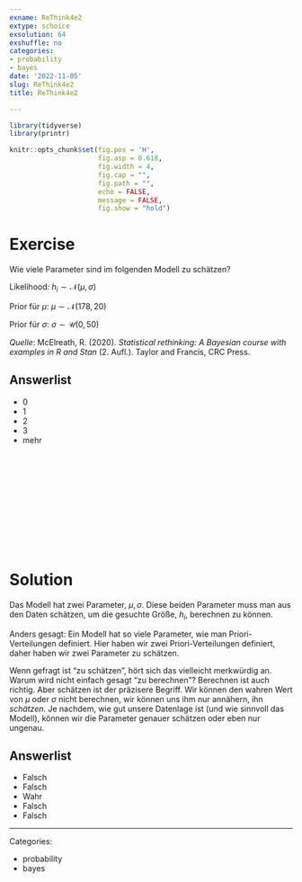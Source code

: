 ```yaml
---
exname: ReThink4e2
extype: schoice
exsolution: 64
exshuffle: no
categories:
- probability
- bayes
date: '2022-11-05'
slug: ReThink4e2
title: ReThink4e2

---
```





```r
library(tidyverse)
library(printr)
```


```r
knitr::opts_chunk$set(fig.pos = 'H',
                      fig.asp = 0.618,
                      fig.width = 4,
                      fig.cap = "", 
                      fig.path = "",
                      echo = FALSE,
                      message = FALSE,
                      fig.show = "hold")
```






# Exercise

Wie viele Parameter sind im folgenden Modell zu schätzen?

Likelihood:
$h_i \sim \mathcal{N}(\mu, \sigma)$

Prior für $\mu$:
$\mu \sim \mathcal{N}(178, 20)$

Prior für $\sigma$:
$\sigma \sim \mathcal{U}(0, 50)$


*Quelle*: McElreath, R. (2020). *Statistical rethinking: A Bayesian course with examples in R and Stan* (2. Aufl.). Taylor and Francis, CRC Press.



Answerlist
----------
* 0
* 1
* 2
* 3
* mehr




</br>
</br>
</br>
</br>
</br>
</br>
</br>
</br>
</br>
</br>

# Solution

Das Modell hat zwei Parameter, $\mu, \sigma$.
Diese beiden Parameter muss man aus den Daten schätzen,
um die gesuchte Größe,  $h_i$, berechnen zu können.

Anders gesagt: Ein Modell hat so viele Parameter, wie man Priori-Verteilungen definiert.
Hier haben wir zwei Priori-Verteilungen definiert,
daher haben wir zwei Parameter zu schätzen.

Wenn gefragt ist "zu schätzen", hört sich das vielleicht merkwürdig an.
Warum wird nicht einfach gesagt "zu berechnen"?
Berechnen ist auch richtig. Aber schätzen ist der präzisere Begriff.
Wir können den wahren Wert von $\mu$ oder $\sigma$ nicht berechnen,
wir können uns ihm nur annähern, ihn *schätzen*.
Je nachdem, wie gut unsere Datenlage ist (und wie sinnvoll das Modell),
können wir die Parameter genauer schätzen oder eben nur ungenau.


Answerlist
----------


* Falsch
* Falsch
* Wahr
* Falsch
* Falsch




---

Categories: 

- probability
- bayes


